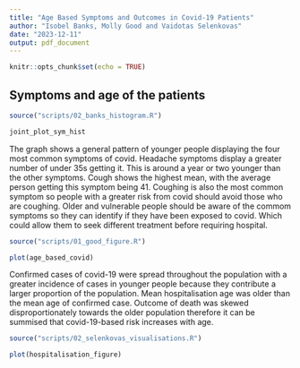 ```yaml
---
title: "Age Based Symptoms and Outcomes in Covid-19 Patients"
author: "Isobel Banks, Molly Good and Vaidotas Selenkovas"
date: "2023-12-11"
output: pdf_document
---
```

```r
knitr::opts_chunk$set(echo = TRUE)
```
## Symptoms and age of the patients
```r
source("scripts/02_banks_histogram.R")
```
```r

joint_plot_sym_hist

```

The graph shows a general pattern of younger people displaying the four most common symptoms of covid. Headache symptoms display a greater number of under 35s getting it. This is around a year or two younger than the other symptoms. Cough shows the highest mean, with the average person getting this symptom being 41. Coughing is also the most common symptom so people with a greater risk from covid should avoid those who are coughing. Older and vulnerable people should be aware of the commom symptoms so they can identify if they have been exposed to covid. Which could allow them to seek different treatment before requiring hospital.

```r
source("scripts/01_good_figure.R")

```


```r

plot(age_based_covid)

```
Confirmed cases of covid-19 were spread throughout the population with a greater incidence of cases in younger people because they contribute a larger proportion of the population. Mean hospitalisation age was older than the mean age of confirmed case. Outcome of death was skewed disproportionately towards the older population therefore it can be summised that covid-19-based risk increases with age.

```r

source("scripts/02_selenkovas_visualisations.R")

```


```r

plot(hospitalisation_figure)

```